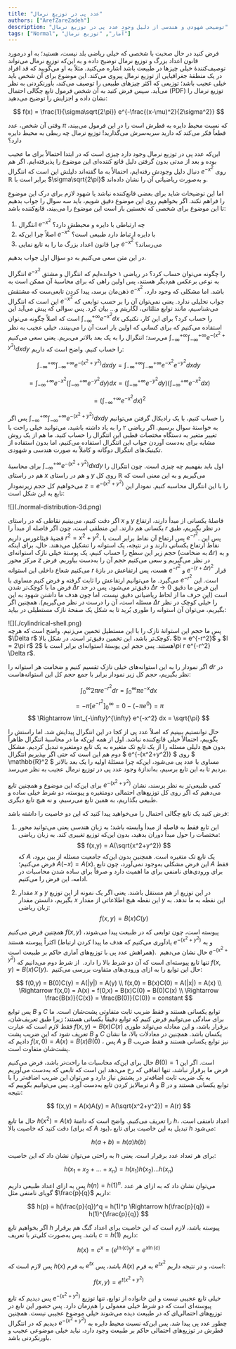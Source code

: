 ```yaml
---
title: "عدد پی در توزیع نرمال"
authors: ["ArefZareZadeh"]
description: "توضیحی شهودی و هندسی از دلیل وجود عدد پی در توزیع نرمال"
tags: ["Normal", "آمار", "توزیع نرمال"]
---
```


فرض کنید در حال صحبت با شخصی که خیلی ریاضی بلد نیست، هستید؛ به او درمورد قانون اعداد بزرگ و توزیع نرمال توضیح داده و به این‌که توزیع نرمال می‌تواند توصیف‌کنندهٔ خیلی چیزها در طبیعت باشد اشاره می‌کنید. مثلاً به او می‌گویید که قد افراد در یک منطقهٔ جغرافیایی از توزیع نرمال پیروی می‌کند. این موضوع برای آن شخص باید خیلی عجیب باشد؛ توزیعی که اکثر چیزهای طبیعی را توصیف می‌کند، باورنکردنی به نظر می‌آید. سپس فرض کنید به آن شخص فرمول تابع چگالی احتمال (PDF) توزیع نرمال را نشان داده و اجزایش را توضیح می‌دهید:

$$
f(x) = \frac{1}{\sigma\sqrt{2\pi}} e^{-\frac{(x-\mu)^2}{2\sigma^2}}
$$

وقتی آن شخص، عدد $\pi$ که نسبت محیط دایره به قطرش است را در این فرمول می‌بیند، قطعاً فکر می‌کند که دارید سر‌به‌سرش می‌گذارید! توزیع نرمال چه ربطی به محیط دایره دارد؟

این‌که عدد پی در توزیع نرمال وجود دارد چیزی است که در ابتدا احتمالاً برای ما عجیب بوده و بعد از مدتی بدون گرفتن دلیل قانع کننده‌ای این موضوع را پذیرفته‌ایم. اگر هم دنبال دلیل وجودش رفته‌ایم، احتمالاً به ما گفته‌اند دلیلش این است که انتگرال $e^{-x^2}$ روی $\mathbb{R}$ برابر است با $\sigma\sqrt{2\pi}$ و به‌صورت ریاضیاتی آن را نشان داده‌اند.

اما این توضیحات شاید برای بعضی قانع‌کننده نباشد یا شهود لازم برای درک این موضوع را فراهم نکند. اگر بخواهیم روی این موضوع دقیق شویم، باید سه سوال را جواب بدهیم تا این موضوع برای شخصی که نخستین بار است این موضوع را می‌بیند، قانع‌کننده باشد:

1. انتگرال $e^{-x^2}$ چه ارتباطی با دایره و محیطش دارد؟ 
2. اصلاً چرا این‌که $e^{-x^2}$ با دایره ارتباط دارد طبیعی است؟
3. چرا قانون اعداد بزرگ ما را به تابع نمایی $e^{-x^2}$ می‌رساند؟

در این متن سعی می‌کنیم به دو سؤال اول جواب بدهیم.

انتگرال $e^{-x^2}$ را چگونه می‌توان حساب کرد؟ در ریاضی ۱ خوانده‌ایم که انتگرال و مشتق به نوعی برعکس هم‌دیگر هستند، پس اولین راهی که برای محاسبهٔ آن ممکن است به ذهن‌مان برسد، پیدا کردن تابعی‌ست که مشتقش $e^{-x^2}$ باشد. اما مشکلی که وجود دارد، این است که انتگرال $e^{-x^2}$ جواب تحلیلی ندارد. یعنی نمی‌توان آن را بر حسب توابعی که می‌شناسیم، مانند توابع مثلثاتی، لگاریتم و… بیان کرد. پس سوالی که پیش می‌آید این است که اصلاً چگونه می‌توان $\int_{-\infty}^{+\infty} e^{-x^2} dx$ را حساب کرد؟ برای این کار، تکنیکی استفاده می‌کنیم که برای کسانی که اولین بار است آن را می‌بینند، خیلی عجیب به نظر می‌رسد؛ انتگرال را به یک بعد بالاتر می‌بریم. یعنی سعی می‌کنیم $\int_{-\infty}^{+\infty} \int_{-\infty}^{+\infty} e^{-(x^2+y^2)} dx dy$ را حساب کنیم. واضح است که داریم:

$$
\int_{-\infty}^{+\infty} \int_{-\infty}^{+\infty} e^{-(x^2+y^2)} dx dy = \int_{-\infty}^{+\infty} \int_{-\infty}^{+\infty} e^{-x^2} e^{-y^2} dx dy
$$

$$
= \int_{-\infty}^{+\infty} e^{-x^2} \left(\int_{-\infty}^{+\infty} e^{-y^2} dy\right) dx = \left(\int_{-\infty}^{+\infty} e^{-y^2} dy\right) \left(\int_{-\infty}^{+\infty} e^{-x^2} dx\right)
$$

$$
= \left(\int_{-\infty}^{+\infty} e^{-x^2} dx\right)^2
$$

پس اگر $\int_{-\infty}^{+\infty} \int_{-\infty}^{+\infty} e^{-(x^2+y^2)} dx dy$ را حساب کنیم، با یک رادیکال گرفتن می‌توانیم به خواستهٔ سوال برسیم. اگر ریاضی ۲ را به یاد داشته باشید، می‌توانید خیلی راحت با تغییر متغیر به دستگاه مختصات قطبی این انتگرال را حساب کنید. ما هم از یک روش مشابه برای به‌دست آوردن جواب این انتگرال استفاده می‌کنیم، اما بدون استفاده از تکینیک‌های انتگرال دوگانه و کاملاً به صورت هندسی و شهودی.

برای محاسبۀ $\int_{-\infty}^{+\infty} e^{-(x^2+y^2)} dx dy$ اول  باید بفهمیم چه چیزی است. چون انتگرال را هم در راستای $x$ و هم در راستای $y$ روی کل $\mathbb{R}$ می‌گیریم و به این معنی است که می‌خواهیم کل حجم زیرنمودار $z = e^{-(x^2+y^2)}$ را با این انتگرال محاسبه کنیم. نمودار این تابع به این شکل است:

<div style={{textAlign: 'center'}}>
	![](./normal-distribution-3d.png)
</div>

اگر دقت کنیم، می‌بینیم نقاطی که در راستای $x$ و $y$ فاصلهٔ یکسانی از مبدأ دارند، ارتفاع یکسانی هم دارند. این منطقی است، چون اگر فاصله از مبدأ را $r$ در نظر بگیریم، طبق قضیهٔ فیثاغورس داریم $r^2 = x^2 + y^2$، پس ارتفاع آن نقاط برابر است با $e^{-r^2}$. پس این نقاط ارتفاع یکسانی دارند و در نتیجه، یک استوانه را تشکیل می‌دهند. حال، برای اینکه حجم زیر این سطح را حساب کنیم، یک پوستهٔ خیلی نازک استوانه‌ای (به ضخامت $\Delta r$) و به مرکز محور $z$ در نظر می‌گیریم و سعی می‌کنیم حجم آن را به‌دست بیاوریم. فرض می‌کنیم شعاع داخلی این استوانه $r$ هست، پس ارتفاعش در بازهٔ $e^{-r^2}$ و $e^{-(r+\Delta r)^2}$ قرار می‌گیرد. ما می‌توانیم ارتفاعش را ثابت گرفته و فرض کنیم مساوی با $e^{-r^2}$ است. این فرض ما با کوچک‌تر شدن $\Delta r$ دقیق‌تر می‌شود، پس در حد $\Delta r \to 0$ این فرض ما دقیق است (این حرف ما از لحاظ ریاضیاتی دقیق نیست، اما چون هدف ما داشتن شهود به این مسئله است، آن را درست در نظر می‌گیریم). همچنین اگر $\Delta r$ را خیلی کوچک در نظر بگیریم، می‌توان آن استوانه را طوری بُرید تا به شکل یک صفحهٔ نازک مستطیلی در بیاید:

<div style={{textAlign: 'center'}}>
	![](./cylindrical-shell.png)
</div>
پس ما حجم این استوانهٔ نازک را با این مستطیل تخمین می‌زنیم. واضح است که هرچه $\Delta r$ کوچک‌تر باشد، این تخمین دقیق‌تر است. در شکل بالا، $b = e^{-r^2}$ و $l = 2\pi r$ هستند. پس حجم این پوستهٔ استوانه‌ای برابر است با $2\pi r e^{-r^2} \Delta r$.

اگر نمودار را به این استوانه‌های خیلی نازک تقسیم کنیم و ضخامت هر استوانه را $dr$ در نظر بگیریم، حجم کل زیر نمودار برابر با جمع حجم کل این استوانه‌هاست:

$$
\int_0^{\infty} 2\pi r e^{-r^2} dr = \int_0^{\infty} \pi e^{-x} dx
$$
$$
= -\pi[e^{-r^2}]_0^{\infty} = 0 - (-\pi e^0) = \pi
$$
$$
\Rightarrow \int_{-\infty}^{\infty} e^{-x^2} dx = \sqrt{\pi}
$$

حال توانستیم ببینیم که اصلاً عدد پی از کجا در این انتگرال پیدایش شد. اما راستش را بگوییم، احتمالاً خیلی قانع‌کننده نباشد. اول از همه این‌که ما در محاسبهٔ انتگرال ظاهراً بدون هیچ دلیلی مسئله را از یک تابع تک متغیره به یک تابع دومتغیره تبدیل کردیم. مشکل دوم هم این است که حتی اگر بپذیریم انتگرال  $ e^{-(x^2+y^2)} $ روی $ \mathbb{R}^2 $ مساوی با عدد پی می‌شود، این‌که چرا مسئلهٔ اولیه را یک بعد بالاتر بردیم تا به این تابع برسیم، به‌اندازۀ وجود عدد پی در توزیع نرمال عجیب به نظر می‌رسد.

برای این‌که این موضوع و همچنین تابع $e^{-(x^2+y^2)}$ کمی طبیعی‌تر به نظر برسند، نشان می‌دهیم که اگر روی کل توزیع‌های احتمالی دومتغیره و پیوسته، دو شرط خیلی ساده و طبیعی بگذاریم، به همین تابع می‌رسیم، و نه هیچ تابع دیگری.

فرض کنید یک تابع چگالی احتمال را می‌خواهید پیدا کنید که این دو خاصیت را داشته باشد:
1. این تابع فقط به فاصله از مبدأ وابسته باشد؛ به زبان هندسی یعنی می‌توانید محور مختصات را حول مبدأ دوران بدهید، بدون این‌که توزیع تغییری کند. به زبان ریاضی:
$$
f(x,y) = A(\sqrt{x^2+y^2})
$$
که $A$ یک تابع تک متغیره است. همچنین بدون این‌که جامعیت مسئله از بین برود، فرض می‌کنیم؛ $A(-x) = A(x)$. این فرض مشکلی به‌وجود نمی‌آورد، چون تابع $A$ فقط برای ورودی‌های نامنفی برای ما اهمیت دارد و صرفاً برای ساده شدن محاسبات در ادامه، این فرض را می‌کنیم.

2. مقدار $x$ و $y$ در این توزیع از هم مستقل باشند. یعنی اگر یک نمونه از این توزیع بگیریم، دانستن مقدار $x$ این نقطه هیچ اطلاعاتی از مقدار $y$ این نقطه به ما ندهد. به زبان ریاضی:
$$
f(x,y) = B(x)C(y)
$$

همچنین فرض می‌کنیم $f(x,y)$ پیوسته است، چون توابعی که در طبیعت پیدا می‌شوند، اکثراً پیوسته هستند (یادآوری می‌کنیم که هدف ما پیدا کردن ارتباط $e^{-(x^2+y^2)}$ و به همراهش عدد پی با توزیع‌های آماری حاکم بر طبیعت است). 
حال نشان می‌دهیم $e^{-(x^2+y^2)}$ تنها تابع پیوسته‌ای است که آن دو شرط بالا را دارد. 
از شرط دوم می‌دانیم که $f(x,y)=B(x)C(y)$. 
حال این توابع را به ازای ورودی‌های متفاوت بررسی می‌کنیم:

$$
f(0,y) = B(0)C(y) = A(|y|) = A(y) \\
f(x,0) = B(x)C(0) = A(|x|) = A(x) \\
\Rightarrow f(x,0) = A(x) = f(0,x) = B(x)C(0) = B(0)C(x) \\
\Rightarrow \frac{B(x)}{C(x)} = \frac{B(0)}{C(0)} = constant
$$

پس توابع $B$ و $C$ توابع یکسانی هستند و فقط ضریب ثابت متفاوتی پشت‌شان است. ما برای سادگی می‌توانیم فرض کنیم که توابع دقیقاً یکسانی هستند؛ زیرا طبق تعریف‌شان، فقط لازم است که عبارت $f(x,y)=B(x)C(x)$ برقرار باشد، و این معادله می‌تواند طوری تعریف شود که این ضریب پشت $B$ و $C$ یکسان باشد. همچنین در معادلات بالا، ما نشان دادیم که $f(x,0)=A(x)=B(x)B(0)$ ، پس $A$ و $B$ نیز توابع یکسانی هستند و فقط ضریب پشت‌شان متفاوت است.

حال برای این‌که محاسبات ما راحت‌تر باشد، فرض می‌کنیم $B(0)=1$ است. اگر این فرض ما برقرار نباشد، تنها اتفاقی که رخ می‌دهد این است که تابعی که به‌دست می‌آوریم به یک ضریب ثابت اضافه‌تر در پشتش نیاز دارد و می‌توان این ضریب اضافه‌تر را با نرمالایز کردن تابع به‌دست آورد. پس می‌توانیم بگوییم که $A$ و $B$ توابع یکسانی هستند و در نتیجه:

$$
f(x,y) = A(x)A(y) = A(\sqrt{x^2+y^2}) = A(r)
$$

حال ما تابع $h(x^2) = A(x)$ را تعریف می‌کنیم. واضح است که دامنهٔ $h$، اعداد نامنفی است. دقت کنید که خاصیت بالا (که برای $A$ بود)، تبدیل به این خاصیت برای تابع $h$ می‌شود:

$$
h(a+b) = h(a)h(b)
$$

به راحتی می‌توان نشان داد که این خاصیت $h$ برای هر تعداد عدد برقرار است. یعنی: 

$$
h(x_1 + x_2 + ... + x_n) = h(x_1)h(x_2)...h(x_n)
$$

پس به ازای اعداد طبیعی داریم $h(n) = h(1)^n$. می‌توان نشان‌ داد که به ازای هر عدد گویای نامنفی مثل $\frac{p}{q}$ داریم:

$$
h(p) = h(\frac{p}{q})^q = h(1)^p \Rightarrow h(\frac{p}{q}) = h(1)^{\frac{p}{q}}
$$

اگر بخواهیم تابع $h$ پیوسته باشد، لازم است که این خاصیت برای اعداد گنگ هم برقرار باشد. پس به‌صورت کلی‌تر با تعریف $c=h(1)$ داریم: 

$$
h(x) = c^x = (e^{\ln(c)})^x = e^{x \ln(c)}
$$

پس لازم است که $h(x)$  به فرم $e^{tx}$ باشد، پس $A(x)$ به فرم $e^{tx^2}$ است، و در نتیجه داریم:

$$
f(x,y) = e^{t(x^2+y^2)}
$$

پس دیدیم که تابع $e^{-(x^2+y^2)}$ خیلی تابع عجیبی نیست و این خانواده از توابع، تنها توزیع پیوسته‌ای است که دو شرط خیلی معمولی را هم‌زمان دارد. پس حضور این تابع در توزیع‌های احتمالی‌ای که در طبیعت دیده می‌شوند خیلی موضوع عجیبی نیست. همچنین دیدیم که در انتگرال $e^{-(x^2+y^2)}$ چطور عدد پی پیدا شد. پس این‌که نسبت محیط دایره به قطرش در توزیع‌های احتمالی حاکم بر طبیعت وجود دارد، نباید خیلی موضوعی عجیب و باورنکردنی باشد.
